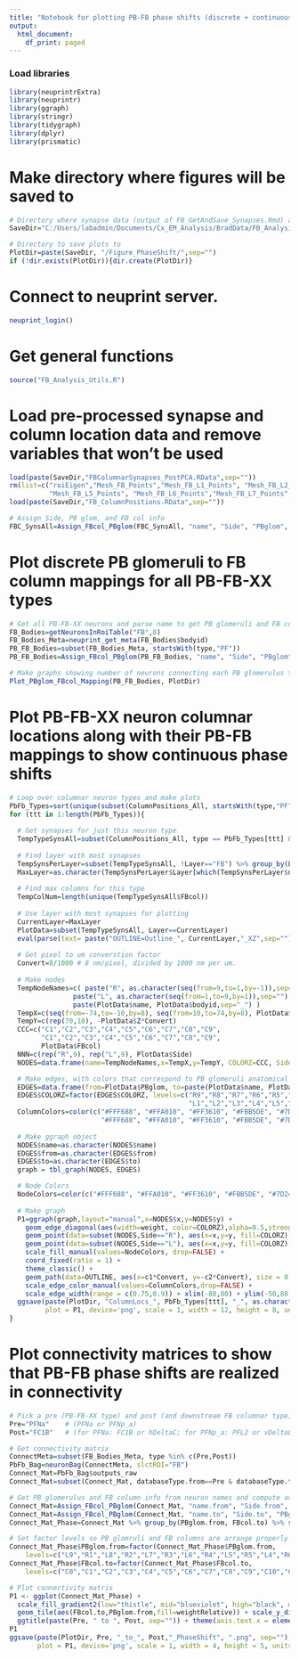 ```yaml
---
title: "Notebook for plotting PB-FB phase shifts (discrete + continuous mappings & FB connectivity)"
output:
  html_document:
    df_print: paged
---
```


### Load libraries
```r
library(neuprintrExtra)
library(neuprintr)
library(ggraph)
library(stringr)
library(tidygraph)
library(dplyr)
library(prismatic)
```

# Make directory where figures will be saved to
```r

# Directory where synapse data (output of FB_GetAndSave_Synapses.Rmd) and column location data (output of FB_ColumnLocations.Rmd) are stored
SaveDir="C:/Users/labadmin/Documents/Cx_EM_Analysis/BradData/FB_Analysis/"

# Directory to save plots to
PlotDir=paste(SaveDir, "/Figure_PhaseShift/",sep="")
if (!dir.exists(PlotDir)){dir.create(PlotDir)}

```

# Connect to neuprint server.
```r
neuprint_login()
```

# Get general functions
```r

source("FB_Analysis_Utils.R")

```

# Load pre-processed synapse and column location data and remove variables that won't be used
```r

load(paste(SaveDir,"FBColumnarSynapses_PostPCA.RData",sep=""))
rm(list=c("roiEigen","Mesh_FB_Points","Mesh_FB_L1_Points", "Mesh_FB_L2_Points","Mesh_FB_L3_Points", "Mesh_FB_L4_Points",
          "Mesh_FB_L5_Points", "Mesh_FB_L6_Points","Mesh_FB_L7_Points", "Mesh_FB_L8_Points", "Mesh_FB_L9_Points","origin"))
load(paste(SaveDir,"FB_ColumnPositions.RData",sep=""))

# Assign Side, PB glom, and FB col info
FBC_SynsAll=Assign_FBcol_PBglom(FBC_SynsAll, "name", "Side", "PBglom", "FBcol")

```


# Plot discrete PB glomeruli to FB column mappings for all PB-FB-XX types
```r

# Get all PB-FB-XX neurons and parse name to get PB glomeruli and FB column info
FB_Bodies=getNeuronsInRoiTable("FB",0)
FB_Bodies_Meta=neuprint_get_meta(FB_Bodies$bodyid)
PB_FB_Bodies=subset(FB_Bodies_Meta, startsWith(type,"PF"))
PB_FB_Bodies=Assign_FBcol_PBglom(PB_FB_Bodies, "name", "Side", "PBglom", "FBcol")

# Make graphs showing number of neurons connecting each PB glomerulus to each FB column
Plot_PBglom_FBcol_Mapping(PB_FB_Bodies, PlotDir)

```


# Plot PB-FB-XX neuron columnar locations along with their PB-FB mappings to show continuous phase shifts
```r

# Loop over columnar neuron types and make plots
PbFb_Types=sort(unique(subset(ColumnPositions_All, startsWith(type,"PF"))$type))
for (ttt in 1:length(PbFb_Types)){
  
  # Get synapses for just this neuron type
  TempTypeSynsAll=subset(ColumnPositions_All, type == PbFb_Types[ttt] & !is.na(PBglom))
  
  # Find layer with most synapses 
  TempSynsPerLayer=subset(TempTypeSynsAll, !Layer=="FB") %>% group_by(Layer) %>% summarize(numsyns=mean(numsyns)) 
  MaxLayer=as.character(TempSynsPerLayer$Layer[which(TempSynsPerLayer$numsyns == max(TempSynsPerLayer$numsyns))]) 
  
  # Find max columns for this type
  TempColNum=length(unique(TempTypeSynsAll$FBcol))
  
  # Use layer with most synapses for plotting
  CurrentLayer=MaxLayer
  PlotData=subset(TempTypeSynsAll, Layer==CurrentLayer)
  eval(parse(text= paste("OUTLINE=Outline_", CurrentLayer,"_XZ",sep="")))
  
  # Get pixel to um converstion factor
  Convert=8/1000 # 8 nm/pixel, divided by 1000 nm per um.
  
  # Make nodes
  TempNodeNames=c( paste("R", as.character(seq(from=9,to=1,by=-1)),sep=""), 
                paste("L", as.character(seq(from=1,to=9,by=1)),sep=""),
                paste(PlotData$name, PlotData$bodyid,sep="_") )
  TempX=c(seq(from=-74,to=-10,by=8), seq(from=10,to=74,by=8), PlotData$X*Convert)
  TempY=c(rep(70,18), -PlotData$Z*Convert)
  CCC=c("C1","C2","C3","C4","C5","C6","C7","C8","C9",
        "C1","C2","C3","C4","C5","C6","C7","C8","C9",
        PlotData$FBcol)
  NNN=c(rep("R",9), rep("L",9), PlotData$Side)
  NODES=data.frame(name=TempNodeNames,x=TempX,y=TempY, COLORZ=CCC, Side=NNN)

  # Make edges, with colors that correspond to PB glomeruli anatomical phases
  EDGES=data.frame(from=PlotData$PBglom, to=paste(PlotData$name, PlotData$bodyid,sep="_") , weight=1, COLORZ=PlotData$PBglom)
  EDGES$COLORZ=factor(EDGES$COLORZ, levels=c("R9","R8","R7","R6","R5","R4","R3","R2","R1",
                                             "L1","L2","L3","L4","L5","L6","L7","L8","L9") )
  ColumnColors=color(c("#FFF688", "#FFA010", "#FF3610", "#FBB5DE", "#7D24E7", "#5C89C7", "#C7FFEF", "#81FB35", "#FFF688",
                       "#FFF688", "#FFA010", "#FF3610", "#FBB5DE", "#7D24E7", "#5C89C7", "#C7FFEF", "#81FB35", "#FFF688"))
  
  # Make ggraph object
  NODES$name=as.character(NODES$name)
  EDGES$from=as.character(EDGES$from)
  EDGES$to=as.character(EDGES$to)
  graph = tbl_graph(NODES, EDGES)

  # Node Colors
  NodeColors=color(c("#FFF688", "#FFA010", "#FF3610", "#FBB5DE", "#7D24E7", "#5C89C7", "#C7FFEF", "#81FB35", "#FFF688"))
  
  # Make graph
  P1=ggraph(graph,layout="manual",x=NODES$x,y=NODES$y) +
    geom_edge_diagonal(aes(width=weight, color=COLORZ),alpha=0.5,strength=0.5) +
    geom_point(data=subset(NODES,Side=="R"), aes(x=x,y=y, fill=COLORZ),size=3, color="black", shape=21) + 
    geom_point(data=subset(NODES,Side=="L"), aes(x=x,y=y, fill=COLORZ),size=3, color="black", shape=22) +
    scale_fill_manual(values=NodeColors, drop=FALSE) +
    coord_fixed(ratio = 1) +
    theme_classic() + 
    geom_path(data=OUTLINE, aes(x=c1*Convert, y=-c2*Convert), size = 0.5) + 
    scale_edge_color_manual(values=ColumnColors,drop=FALSE) +
    scale_edge_width(range = c(0.75,0.9)) + xlim(-80,80) + ylim(-50,80)
  ggsave(paste(PlotDir, "ColumnLocs_", PbFb_Types[ttt], "_", as.character(CurrentLayer), ".png", sep=""),
         plot = P1, device='png', scale = 1, width = 12, height = 8, units ="in", dpi = 500, limitsize = TRUE)
}

```


# Plot connectivity matrices to show that PB-FB phase shifts are realized in connectivity
```r

# Pick a pre (PB-FB-XX type) and post (and downstream FB columnar type) 
Pre="PFNa"    # (PFNa or PFNp_a)
Post="FC1B"   # (for PFNa: FC1B or hDeltaC; for PFNp_a: PFL2 or vDeltaL)

# Get connectivity matrix
ConnectMeta=subset(FB_Bodies_Meta, type %in% c(Pre,Post))
PbFb_Bag=neuronBag(ConnectMeta, slctROI="FB")
Connect_Mat=PbFb_Bag$outputs_raw
Connect_Mat=subset(Connect_Mat, databaseType.from==Pre & databaseType.to==Post)

# Get PB glomerulus and FB column info from neuron names and compute average relative weights
Connect_Mat=Assign_FBcol_PBglom(Connect_Mat, "name.from", "Side.from", "PBglom.from", "FBcol.from")
Connect_Mat=Assign_FBcol_PBglom(Connect_Mat, "name.to", "Side.to", "PBglom.to", "FBcol.to")
Connect_Mat_Phase=Connect_Mat %>% group_by(PBglom.from, FBcol.to) %>% summarise(weightRelative=mean(weightRelative))

# Set factor levels so PB glomruli and FB columns are arrange properly along each axis
Connect_Mat_Phase$PBglom.from=factor(Connect_Mat_Phase$PBglom.from,
    levels=c("L9","R1","L8","R2","L7","R3","L6","R4","L5","R5","L4","R6","L3","R7","L2","R8","L1","R9"))
Connect_Mat_Phase$FBcol.to=factor(Connect_Mat_Phase$FBcol.to,
    levels=c("C0","C1","C2","C3","C4","C5","C6","C7","C8","C9","C10","C11","C12"))

# Plot connectivity matrix
P1 <- ggplot(Connect_Mat_Phase) +
  scale_fill_gradient2(low="thistle", mid="blueviolet", high="black", midpoint =0.03, limits=c(0,0.06)) +
  geom_tile(aes(FBcol.to,PBglom.from,fill=weightRelative)) + scale_y_discrete(drop=FALSE) + theme_classic() +
  ggtitle(paste(Pre, " to ", Post, sep="")) + theme(axis.text.x = element_text(angle = 90))
P1
ggsave(paste(PlotDir, Pre, "_to_", Post,"_PhaseShift", ".png", sep=""),
       plot = P1, device='png', scale = 1, width = 4, height = 5, units ="in", dpi = 500, limitsize = TRUE)


```


